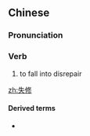 ==Chinese==
{{zh-forms}}

===Pronunciation===
{{zh-pron
|m=shīxiū
|c=sat1 sau1
|cat=v
}}

===Verb===
{{zh-verb}}

# to fall into disrepair

[[zh:失修]]

====Derived terms====
* {{zh-l|年久失修|niánjiǔ shīxiū}}